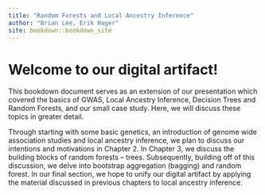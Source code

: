 ```yaml
--- 
title: "Random Forests and Local Ancestry Inference"
author: "Brian Lee, Erik Hager"
site: bookdown::bookdown_site
---
```


# Welcome to our digital artifact!

This bookdown document serves as an extension of our presentation which covered the basics of GWAS, Local Ancestry Inference, Decision Trees and Random Forests, and our small case study. Here, we will discuss these topics in greater detail.

Through starting with some basic genetics, an introduction of genome wide association studies and local ancestry inference, we plan to discuss our intentions and motivations in Chapter 2. In Chapter 3, we discuss the building blocks of random forests -- trees. Subsequently, building off of this discussion, we delve into bootstrap aggregation (bagging) and random forest. In our final section, we hope to unify our digital artifact by applying the material discussed in previous chapters to local ancestry inference.


